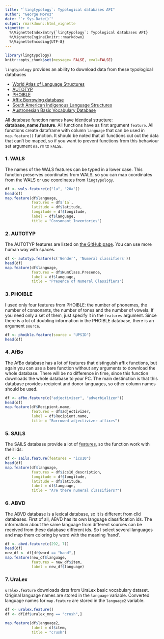 ```yaml
---
title: "`lingtypology`: Typological databases API"
author: "George Moroz"
date: "`r Sys.Date()`"
output: rmarkdown::html_vignette
vignette: >
  %\VignetteIndexEntry{`lingtypology`: Typological databases API}
  %\VignetteEngine{knitr::rmarkdown}
  %\VignetteEncoding{UTF-8}
---
```

```r
library(lingtypology)
knitr::opts_chunk$set(message= FALSE, eval=FALSE)
```

`lingtypology` provides an ability to download data from these typological databases

* [World Atlas of Language Structures](http://wals.info/)
* [AUTOTYP](https://github.com/autotyp/autotyp-data#the-autotyp-database)
* [PHOIBLE](http://phoible.org/)
* [Affix Borrowing database](http://afbo.info)
* [South American Indigenous Language Structures](http://sails.clld.org/)
* [Austronesian Basic Vocabulary Database](https://abvd.shh.mpg.de/austronesian/)

All database function names have identical structure: **database_name.feature**. All functions have as first argument `feature`. All functions create dataframe with column `language` that can be used in `map.feature()` function. It should be noted that all functions cut out the data that can't be maped, so if you want to prevent functions from this behaviour set argument `na.rm` to `FALSE`.

### 1. WALS
The names of the WALS features can be typed in a lower case. This function preserves coordinates from WALS, so you can map coordinates from the WALS or use coordinates from `lingtypology`.
```r
df <- wals.feature(c("1a", "20a"))
head(df)
map.feature(df$language,
            features = df$`1a`,
            latitude = df$latitude,
            longitude = df$longitude,
            label = df$language,
            title = "Consonant Inventories")
```

### 2. AUTOTYP
The AUTOTYP features are listed on [the GitHub page](https://github.com/autotyp/autotyp-data#the-autotyp-database). You can use more human way with spaces.
```r
df <- autotyp.feature(c('Gender', 'Numeral classifiers'))
head(df)
map.feature(df$language,
            features = df$NumClass.Presence,
            label = df$language,
            title = "Presence of Numeral Classifiers")
```

### 3. PHOIBLE
I used only four features from PHOIBLE: the number of phonemes, the number of consonants, the number of tones and the number of vowels. If you need only a set of them, just specify it in the `features` argument. Since there is a lot of doubling information in the PHOIBLE database, there is an argument `source`.
```r
df <- phoible.feature(source = "UPSID")
head(df)
```

### 4. AfBo
The AfBo database has a lot of features that distinguish affix functions, but again you can use a bare function without any arguments to download the whole database. There will be no difference in time, since this function downloads the whole database to your PC. The main destinction is that this database provides recipient and donor languages, so other column names should be used.

```r
df <- afbo.feature(c("adjectivizer", "adverbializer"))
head(df)
map.feature(df$Recipient.name,
            features = df$adjectivizer,
            label = df$Recipient.name,
            title = "Borrowed adjectivizer affixes")
```

### 5. SAILS
The SAILS database provide a lot of [features](http://sails.clld.org/parameters), so the function work with their ids:
```r
df <- sails.feature(features = "ics10")
head(df)
map.feature(df$language,
            features = df$ics10_description,
            longitude = df$longitude,
            latitude = df$latitude,
            label = df$language,
            title = "Are there numeral classifiers?")
```

### 6. ABVD
The ABVD database is a lexical database, so it is different from clld databases. First of all, ABVD has its own language classification ids. The information about the same language from different sources can be received from these database different ids. So I select several languages and map them coloring by word with the meaning 'hand'.
```r
df <- abvd.feature(c(292, 7))
head(df)
new_df <- df[df$word == "hand",]
map.feature(new_df$language,
            features = new_df$item,
            label = new_df$language)
```

### 7. UraLex

`uralex.feature` downloads data from UraLex basic vocabulary dataset. Original language names are stored in the `language` variable. Converted language names for `map.feature` are stored in the `language2` variable.

```r
df <- uralex.feature()
df <- df[df$uralex_mng == "crush",]

map.feature(df$language2,
            label = df$item,
            title = "crush")
```

